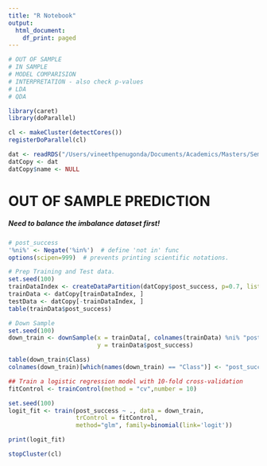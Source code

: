 ```yaml
---
title: "R Notebook"
output:
  html_document:
    df_print: paged
---
```

```r
# OUT OF SAMPLE
# IN SAMPLE
# MODEL COMPARISION
# INTERPRETATION - also check p-values
# LDA
# QDA

library(caret)
library(doParallel)
```

```r
cl <- makeCluster(detectCores())
registerDoParallel(cl)
```


```r
dat <- readRDS("/Users/vineethpenugonda/Documents/Academics/Masters/Semester IV/IST 5535/Projects/StartUps_Investments_ML/Dataset/Data_Cleansed.rds")
datCopy <- dat
datCopy$name <- NULL
```

# OUT OF SAMPLE PREDICTION
##### Need to balance the imbalance dataset first!

```r
# post_success
'%ni%' <- Negate('%in%')  # define 'not in' func
options(scipen=999)  # prevents printing scientific notations.

# Prep Training and Test data.
set.seed(100)
trainDataIndex <- createDataPartition(datCopy$post_success, p=0.7, list = F)  # 70% training data
trainData <- datCopy[trainDataIndex, ]
testData <- datCopy[-trainDataIndex, ]
table(trainData$post_success)
```

```r
# Down Sample
set.seed(100)
down_train <- downSample(x = trainData[, colnames(trainData) %ni% "post_success"],
                         y = trainData$post_success)

table(down_train$Class)
colnames(down_train)[which(names(down_train) == "Class")] <- "post_success"
```

```r
## Train a logistic regression model with 10-fold cross-validation
fitControl <- trainControl(method = "cv",number = 10)

set.seed(100)
logit_fit <- train(post_success ~ ., data = down_train,
                   trControl = fitControl,
                   method="glm", family=binomial(link='logit'))
```

```r
print(logit_fit)
```

```r
stopCluster(cl)
```




